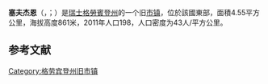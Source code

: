 {{地图误译|issue=塞维京}} 
{{noteTA|G1=瑞士地名}}
{{Infobox Switzerland former municipality}}
'''塞夫杰恩'''（{{lang-rm|Sevgein}}，{{IPA-rm|sɛvˈɟɛɪ̯n|-|roh-sursilvan-Sevgein.ogg}}；{{lang-de|label=德语旧名|Seewis im Oberland}}）是[[瑞士|瑞士]][[格勞賓登州|格勞賓登州]]的一个旧[[市镇_(瑞士)|市镇]]，位於該國東部，面積4.55平方公里，海拔高度861米，2011年人口198，人口密度为43人/平方公里。

== 参考文献 ==
{{Reflist}}

{{Switzerland-geo-stub}}
[[Category:格劳宾登州旧市镇|Category:格劳宾登州旧市镇]]